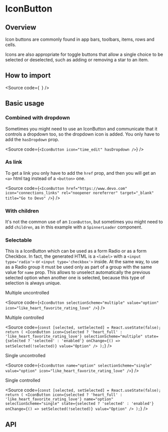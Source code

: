 

<Meta of={Stories} />

# IconButton

## Overview

Icon buttons are commonly found in app bars, toolbars, items, rows and cells.

Icons are also appropriate for toggle buttons that allow a single choice to be
selected or deselected, such as adding or removing a star to an item.

## How to import

<Source
  code={`
`}
/>

## Basic usage

<Canvas of={Stories.Base} />

### Combined with dropdown

Sometimes you might need to use an IconButton and communicate that it controls
a dropdown too, so the dropdown icon is added. You only have to add the `hasDropdown` prop.

<Source
  code={`
<IconButton icon="time_edit" hasDropdown />
`}
/>

### As link

To get a link you only have to add the `href` prop, and then you will get an `<a>` html tag
instead of a `<button>` one.

<Source
  code={`
<IconButton
  href="https://www.devo.com"
  icon="connections_links"
  rel="noopener noreferrer"
  target="_blank"
  title="Go to Devo"
/>
`}
/>

### With children

It's not the common use of an `IconButton`, but sometimes you might need to add
`children`, as in this example with a `SpinnerLoader` component.

<Canvas of={Stories.WithChildren} />

### Selectable

This is a IconButton which can be used as a form Radio or as a form Checkbox.
In fact, the generated HTML is a `<label>` with a `<input type='radio'>` or
`<input type='checkbox'>` inside. At the same way, to use as a Radio group it
must be used only as part of a group with the same value for `name` prop.
This allows to unselect automatically the previous selected option when another
one is selected, because this type of selection is always unique.

Multiple uncontrolled

<Source
  code={`
<IconButton
  selectionScheme="multiple"
  value="option"
  icon="like_heart_favorite_rating_love"
/>
`}
/>

Multiple controlled

<Source
  code={`
const [selected, setSelected] = React.useState(false);
return (
  <IconButton
    icon={selected ? 'heart_full' : 'like_heart_favorite_rating_love'}
    selectionScheme="multiple"
    state={selected ? 'selected' : 'enabled'}
    onChange={() => setSelected(!selected)}
    value="Option"
  />
);
`}
/>

Single uncontrolled

<Source
  code={`
<IconButton
  name="option"
  selectionScheme="single"
  value="option"
  icon="like_heart_favorite_rating_love"
/>
`}
/>

Single controlled

<Source
  code={`
const [selected, setSelected] = React.useState(false);
return (
  <IconButton
    icon={selected ? 'heart_full' : 'like_heart_favorite_rating_love'}
    name="option"
    selectionScheme="single"
    state={selected ? 'selected' : 'enabled'}
    onChange={() => setSelected(!selected)}
    value="Option"
  />
);
`}
/>

## API

<ArgTypes of={Stories} />
